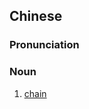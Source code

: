 {{also|链仔}}
==Chinese==
{{zh-forms|s=链仔|t2=鍊仔}}

===Pronunciation===
{{zh-pron
|mn=kh,qz,tp,xm,zz:liān-仔
|cat=n
}}

===Noun===
{{zh-noun}}

# {{lb|zh|Min Nan}} [[chain]]